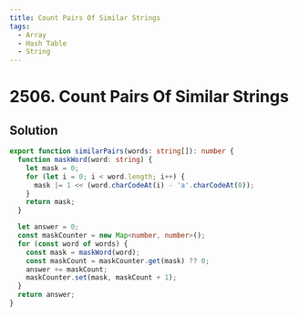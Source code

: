 ```yaml
---
title: Count Pairs Of Similar Strings
tags:
  - Array
  - Hash Table
  - String
---
```


# 2506. Count Pairs Of Similar Strings

<Badges>
  <LevelBadge level="easy" />
  <TopicBadge name="Array" slug="array" />
  <TopicBadge name="Hash Table" slug="hash-table" />
  <TopicBadge name="String" slug="string" />
</Badges>

## Solution

```typescript filename="solution.ts" copy
export function similarPairs(words: string[]): number {
  function maskWord(word: string) {
    let mask = 0;
    for (let i = 0; i < word.length; i++) {
      mask |= 1 << (word.charCodeAt(i) - 'a'.charCodeAt(0));
    }
    return mask;
  }

  let answer = 0;
  const maskCounter = new Map<number, number>();
  for (const word of words) {
    const mask = maskWord(word);
    const maskCount = maskCounter.get(mask) ?? 0;
    answer += maskCount;
    maskCounter.set(mask, maskCount + 1);
  }
  return answer;
}
```

<ProblemLink
  codingSite="leetcode"
  href="https://leetcode.com/problems/count-pairs-of-similar-strings"
  title="Count Pairs Of Similar Strings"
/>
